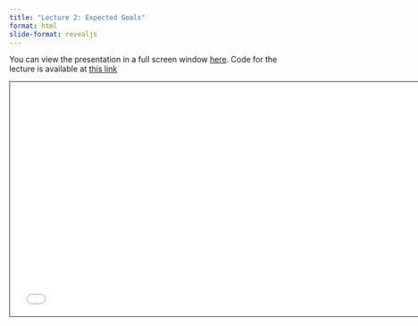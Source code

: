 ```yaml
---
title: "Lecture 2: Expected Goals"
format: html
slide-format: revealjs
---
```


You can view the presentation in a full screen window [here](raw_slides/slides_02.html){target="_blank"}.
Code for the lecture is available at [this link](../lectures/lecture02.qmd)

<div>

```{=html}
<iframe class="slide-deck" src="raw_slides/slides_02.html" height="420" width="747" style="border: 1px solid #123233;"></iframe>
```

</div>
